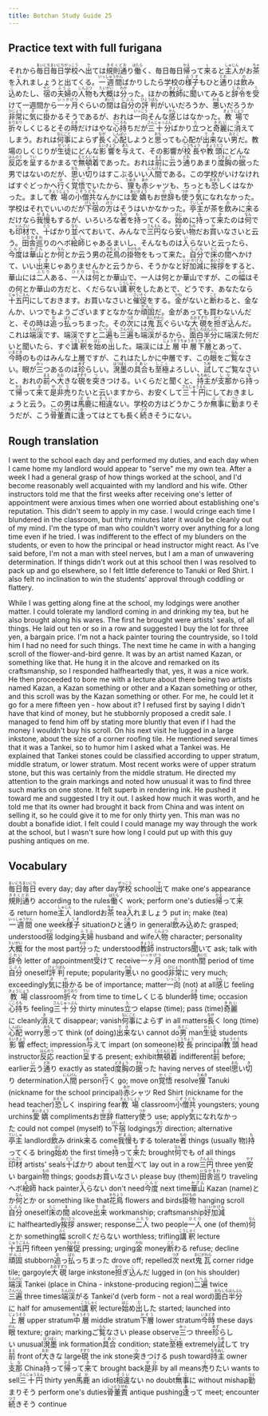 ```yaml
---
title: Botchan Study Guide 25
---
```


## Practice text with full furigana

<p>
それから<ruby><rb>毎日毎日</rb><rt>まいにちまいにち</rt></ruby><ruby><rb>学校</rb><rt>がっこう</rt></ruby>へ<ruby><rb>出</rb><rt>で</rt></ruby>ては<ruby><rb>規則通</rb><rt>きそくどお</rt></ruby>り<ruby><rb>働</rb><rt>はたら</rt></ruby>く、毎日毎日<ruby><rb>帰</rb><rt>かえ</rt></ruby>って<ruby><rb>来</rb><rt>く</rt></ruby>ると<ruby><rb>主人</rb><rt>しゅじん</rt></ruby>がお<ruby><rb>茶</rb><rt>ちゃ</rt></ruby>を<ruby><rb>入</rb><rt>い</rt></ruby>れましょうと出てくる。<ruby><rb>一週間</rb><rt>いっしゅうかん</rt></ruby>ばかりしたら学校の<ruby><rb>様子</rb><rt>ようす</rt></ruby>もひと<ruby><rb>通</rb><rt>とお</rt></ruby>りは<ruby><rb>飲</rb><rt>の</rt></ruby>み<ruby><rb>込</rb><rt>こ</rt></ruby>めたし、<ruby><rb>宿</rb><rt>やど</rt></ruby>の<ruby><rb>夫婦</rb><rt>ふうふ</rt></ruby>の<ruby><rb>人物</rb><rt>じんぶつ</rt></ruby>も<ruby><rb>大概</rb><rt>たいがい</rt></ruby>は<ruby><rb>分</rb><rt>わか</rt></ruby>った。ほかの<ruby><rb>教師</rb><rt>きょうし</rt></ruby>に<ruby><rb>聞</rb><rt>き</rt></ruby>いてみると<ruby><rb>辞令</rb><rt>じれい</rt></ruby>を<ruby><rb>受</rb><rt>う</rt></ruby>けて一週間から<ruby><rb>一ヶ月</rb><rt>いっかげつ</rt></ruby>ぐらいの<ruby><rb>間</rb><rt>あいだ</rt></ruby>は<ruby><rb>自分</rb><rt>じぶん</rt></ruby>の<ruby><rb>評判</rb><rt>ひょうばん</rt></ruby>がいいだろうか、<ruby><rb>悪</rb><rt>わる</rt></ruby>いだろうか<ruby><rb>非常</rb><rt>ひじょう</rt></ruby>に<ruby><rb>気</rb><rt>き</rt></ruby>に<ruby><rb>掛</rb><rt>か</rt></ruby>かるそうであるが、おれは<ruby><rb>一向</rb><rt>いっこう</rt></ruby>そんな<ruby><rb>感</rb><rt>かん</rt></ruby>じはなかった。<ruby><rb>教場</rb><rt>きょうじょう</rt></ruby>で<ruby><rb>折々</rb><rt>おりおり</rt></ruby>しくじるとその<ruby><rb>時</rb><rt>とき</rt></ruby>だけはやな<ruby><rb>心持</rb><rt>こころも</rt></ruby>ちだが<ruby><rb>三十分</rb><rt>さんじゅっぷん</rt></ruby>ばかり<ruby><rb>立</rb><rt>た</rt></ruby>つと<ruby><rb>奇麗</rb><rt>きれい</rt></ruby>に<ruby><rb>消</rb><rt>き</rt></ruby>えてしまう。おれは<ruby><rb>何事</rb><rt>なにごと</rt></ruby>によらず<ruby><rb>長</rb><rt>なが</rt></ruby>く<ruby><rb>心配</rb><rt>しんぱい</rt></ruby>しようと<ruby><rb>思</rb><rt>おも</rt></ruby>っても心配が<ruby><rb>出来</rb><rt>でき</rt></ruby>ない<ruby><rb>男</rb><rt>おとこ</rt></ruby>だ。教場のしくじりが<ruby><rb>生徒</rb><rt>せいと</rt></ruby>にどんな<ruby><rb>影響</rb><rt>えいきょう</rt></ruby>を<ruby><rb>与</rb><rt>あた</rt></ruby>えて、その影響が<ruby><rb>校長</rb><rt>こうちょう</rt></ruby>や<ruby><rb>教頭</rb><rt>きょうとう</rt></ruby>にどんな<ruby><rb>反応</rb><rt>はんのう</rt></ruby>を<ruby><rb>呈</rb><rt>てい</rt></ruby>するかまるで<ruby><rb>無頓着</rb><rt>むとんじゃく</rt></ruby>であった。おれは<ruby><rb>前</rb><rt>まえ</rt></ruby>に<ruby><rb>云</rb><rt>い</rt></ruby>う<ruby><rb>通</rb><rt>どお</rt></ruby>りあまり<ruby><rb>度胸</rb><rt>どきょう</rt></ruby>の<ruby><rb>据</rb><rt>すわ</rt></ruby>った男ではないのだが、<ruby><rb>思</rb><rt>おも</rt></ruby>い<ruby><rb>切</rb><rt>き</rt></ruby>りはすこぶるいい<ruby><rb>人間</rb><rt>にんげん</rt></ruby>である。この学校がいけなければすぐどっかへ<ruby><rb>行</rb><rt>ゆ</rt></ruby>く<ruby><rb>覚悟</rb><rt>かくご</rt></ruby>でいたから、<ruby><rb>狸</rb><rt>たぬき</rt></ruby>も<ruby><rb>赤</rb><rt>あか</rt></ruby>シャツも、ちっとも<ruby><rb>恐</rb><rt>おそろ</rt></ruby>しくはなかった。まして<ruby><rb>教場</rb><rt>きょうじょう</rt></ruby>の<ruby><rb>小僧共</rb><rt>こぞうども</rt></ruby>なんかには<ruby><rb>愛嬌</rb><rt>あいきょう</rt></ruby>もお<ruby><rb>世辞</rb><rt>せじ</rt></ruby>も<ruby><rb>使</rb><rt>つか</rt></ruby>う<ruby><rb>気</rb><rt>き</rt></ruby>になれなかった。学校はそれでいいのだが<ruby><rb>下宿</rb><rt>げしゅく</rt></ruby>の<ruby><rb>方</rb><rt>ほう</rt></ruby>はそうはいかなかった。<ruby><rb>亭主</rb><rt>ていしゅ</rt></ruby>が茶を<ruby><rb>飲</rb><rt>の</rt></ruby>みに<ruby><rb>来</rb><rt>く</rt></ruby>るだけなら<ruby><rb>我慢</rb><rt>がまん</rt></ruby>もするが、いろいろな<ruby><rb>者</rb><rt>もの</rt></ruby>を<ruby><rb>持</rb><rt>も</rt></ruby>ってくる。<ruby><rb>始</rb><rt>はじ</rt></ruby>めに<ruby><rb>持</rb><rt>も</rt></ruby>って<ruby><rb>来</rb><rt>き</rt></ruby>たのは<ruby><rb>何</rb><rt>なん</rt></ruby>でも<ruby><rb>印材</rb><rt>いんざい</rt></ruby>で、<ruby><rb>十</rb><rt>とう</rt></ruby>ばかり<ruby><rb>並</rb><rt>なら</rt></ruby>べておいて、みんなで<ruby><rb>三円</rb><rt>さんえん</rt></ruby>なら<ruby><rb>安</rb><rt>やす</rt></ruby>い<ruby><rb>物</rb><rt>もの</rt></ruby>だお<ruby><rb>買</rb><rt>か</rt></ruby>いなさいと云う。<ruby><rb>田舎巡</rb><rt>いなかまわ</rt></ruby>りのヘボ<ruby><rb>絵師</rb><rt>えし</rt></ruby>じゃあるまいし、そんなものは<ruby><rb>入</rb><rt>い</rt></ruby>らないと云ったら、<ruby><rb>今度</rb><rt>こんど</rt></ruby>は<ruby><rb>華山</rb><rt>かざん</rt></ruby>とか<ruby><rb>何</rb><rt>なん</rt></ruby>とか云う男の<ruby><rb>花鳥</rb><rt>かちょう</rt></ruby>の<ruby><rb>掛物</rb><rt>かけもの</rt></ruby>をもって来た。<ruby><rb>自分</rb><rt>じぶん</rt></ruby>で<ruby><rb>床</rb><rt>とこ</rt></ruby>の<ruby><rb>間</rb><rt>ま</rt></ruby>へかけて、いい<ruby><rb>出来</rb><rt>でき</rt></ruby>じゃありませんかと云うから、そうかなと<ruby><rb>好加減</rb><rt>いいかげん</rt></ruby>に<ruby><rb>挨拶</rb><rt>あいさつ</rt></ruby>をすると、華山には<ruby><rb>二人</rb><rt>ふたり</rt></ruby>ある、<ruby><rb>一人</rb><rt>ひとり</rt></ruby>は<ruby><rb>何</rb><rt>なん</rt></ruby>とか華山で、一人は何とか華山ですが、この<ruby><rb>幅</rb><rt>ふく</rt></ruby>はその何とか華山の方だと、くだらない<ruby><rb>講釈</rb><rt>こうしゃく</rt></ruby>をしたあとで、どうです、あなたなら<ruby><rb>十五円</rb><rt>じゅうごえん</rt></ruby>にしておきます。お買いなさいと<ruby><rb>催促</rb><rt>さいそく</rt></ruby>をする。<ruby><rb>金</rb><rt>かね</rt></ruby>がないと<ruby><rb>断</rb><rt>こと</rt></ruby>わると、金なんか、いつでもようございますとなかなか<ruby><rb>頑固</rb><rt>がんこ</rt></ruby>だ。金があっても買わないんだと、その時は<ruby><rb>追</rb><rt>お</rt></ruby>っ<ruby><rb>払</rb><rt>ぱら</rt></ruby>っちまった。その<ruby><rb>次</rb><rt>つぎ</rt></ruby>には<ruby><rb>鬼瓦</rb><rt>おにがわら</rt></ruby>ぐらいな<ruby><rb>大硯</rb><rt>おおすずり</rt></ruby>を<ruby><rb>担</rb><rt>かつ</rt></ruby>ぎ<ruby><rb>込</rb><rt>こ</rt></ruby>んだ。これは<ruby><rb>端渓</rb><rt>たんけい</rt></ruby>です、端渓ですと<ruby><rb>二遍</rb><rt>にへん</rt></ruby>も<ruby><rb>三遍</rb><rt>さんぺん</rt></ruby>も<ruby><rb>端渓</rb><rt>たんけい</rt></ruby>がるから、<ruby><rb>面白半分</rb><rt>おもしろはんぶん</rt></ruby>に端渓た何だいと聞いたら、すぐ<ruby><rb>講釈</rb><rt>こうしゃく</rt></ruby>を<ruby><rb>始</rb><rt>はじ</rt></ruby>め<ruby><rb>出</rb><rt>だ</rt></ruby>した。端渓には<ruby><rb>上層</rb><rt>じょうそう</rt></ruby><ruby><rb>中層</rb><rt>ちゅうそう</rt></ruby><ruby><rb>下層</rb><rt>かそう</rt></ruby>とあって、<ruby><rb>今時</rb><rt>いまどき</rt></ruby>のものはみんな上層ですが、これはたしかに中層です、この<ruby><rb>眼</rb><rt>がん</rt></ruby>をご<ruby><rb>覧</rb><rt>らん</rt></ruby>なさい。眼が<ruby><rb>三</rb><rt>みっ</rt></ruby>つあるのは<ruby><rb>珍</rb><rt>めず</rt></ruby>らしい。<ruby><rb>溌墨</rb><rt>はつぼく</rt></ruby>の<ruby><rb>具合</rb><rt>ぐあい</rt></ruby>も<ruby><rb>至極</rb><rt>しごく</rt></ruby>よろしい、<ruby><rb>試</rb><rt>ため</rt></ruby>してご覧なさいと、おれの<ruby><rb>前</rb><rt>まえ</rt></ruby>へ<ruby><rb>大</rb><rt>おお</rt></ruby>きな<ruby><rb>硯</rb><rt>すずり</rt></ruby>を<ruby><rb>突</rb><rt>つ</rt></ruby>きつける。いくらだと聞くと、<ruby><rb>持主</rb><rt>もちぬし</rt></ruby>が<ruby><rb>支那</rb><rt>しな</rt></ruby>から<ruby><rb>持</rb><rt>も</rt></ruby>って<ruby><rb>帰</rb><rt>かえ</rt></ruby>って<ruby><rb>来</rb><rt>き</rt></ruby>て<ruby><rb>是非</rb><rt>ぜひ</rt></ruby><ruby><rb>売</rb><rt>う</rt></ruby>りたいと云いますから、お安くして<ruby><rb>三十円</rb><rt>さんじゅうえん</rt></ruby>にしておきましょうと云う。この男は<ruby><rb>馬鹿</rb><rt>ばか</rt></ruby>に<ruby><rb>相違</rb><rt>そうい</rt></ruby>ない。学校の方はどうかこうか<ruby><rb>無事</rb><rt>ぶじ</rt></ruby>に<ruby><rb>勤</rb><rt>つと</rt></ruby>まりそうだが、こう<ruby><rb>骨董責</rb><rt>こっとうぜめ</rt></ruby>に<ruby><rb>逢</rb><rt>あ</rt></ruby>ってはとても長く<ruby><rb>続</rb><rt>つづ</rt></ruby>きそうにない。
</p>


## Rough translation

I went to the school each day and performed my duties, and each day when I came home my landlord would appear to "serve" me my own tea. After a week I had a general grasp of how things worked at the school, and I'd become reasonably well acquainted with my landlord and his wife. Other instructors told me that the first weeks after receiving one's letter of appointment were anxious times when one worried about establishing one's reputation. This didn't seem to apply in my case. I would cringe each time I blundered in the classroom, but thirty minutes later it would be cleanly out of my mind. I'm the type of man who couldn't worry over anything for a long time even if he tried. I was indifferent to the effect of my blunders on the students, or even to how the principal or head instructor might react. As I've said before, I'm not a man with steel nerves, but I am a man of unwavering determination. If things didn't work out at this school then I was resolved to pack up and go elsewhere, so I felt little deference to Tanuki or Red Shirt. I also felt no inclination to win the students' approval through coddling or flattery.

While I was getting along fine at the school, my lodgings were another matter. I could tolerate my landlord coming in and drinking my tea, but he also brought along his wares. The first he brought were artists' seals, of all things. He laid out ten or so in a row and suggested I buy the lot for three yen, a bargain price. I'm not a hack painter touring the countryside, so I told him I had no need for such things. The next time he came in with a hanging scroll of the flower-and-bird genre. It was by an artist named Kazan, or something like that. He hung it in the alcove and remarked on its craftsmanship, so I responded halfheartedly that, yes, it was a nice work. He then proceeded to bore me with a lecture about there being two artists named Kazan, a Kazan something or other and a Kazan something or other, and this scroll was by the Kazan something or other. For me, he could let it go for a mere fifteen yen - how about it? I refused first by saying I didn't have that kind of money, but he stubbornly proposed a credit sale. I managed to fend him off by stating more bluntly that even if I had the money I wouldn't buy his scroll. On his next visit he lugged in a large inkstone, about the size of a corner roofing tile. He mentioned several times that it was a Tankei, so to humor him I asked what a Tankei was. He explained that Tankei stones could be classified according to upper stratum, middle stratum, or lower stratum. Most recent works were of upper stratum stone, but this was certainly from the middle stratum. He directed my attention to the grain markings and noted how unusual it was to find three such marks on one stone. It felt superb in rendering ink. He pushed it toward me and suggested I try it out. I asked how much it was worth, and he told me that its owner had brought it back from China and was intent on selling it, so he could give it to me for only thirty yen. This man was no doubt a bonafide idiot. I felt could I could manage my way through the work at the school, but I wasn't sure how long I could put up with this guy pushing antiques on me. 


## Vocabulary

<p>
<span className="vocabstudy"><ruby><rb>毎日毎日</rb><rt>まいにちまいにち</rt></ruby>&nbsp;every day; day after day</span><span className="vocabstudy"><ruby><rb>学校</rb><rt>がっこう</rt></ruby>&nbsp;school</span><span className="vocabstudy"><ruby><rb>出</rb><rt>で</rt></ruby>て&nbsp;make one's appearance</span><span className="vocabstudy"><ruby><rb>規則通</rb><rt>きそくどお</rt></ruby>り&nbsp;according to the rules</span><span className="vocabstudy"><ruby><rb>働</rb><rt>はたら</rt></ruby>く&nbsp;work; perform one's duties</span><span className="vocabstudy"><ruby><rb>帰</rb><rt>かえ</rt></ruby>って<ruby><rb>来</rb><rt>く</rt></ruby>る&nbsp;return home</span><span className="vocabstudy"><ruby><rb>主人</rb><rt>しゅじん</rt></ruby>&nbsp;landlord</span><span className="vocabstudy">お<ruby><rb>茶</rb><rt>ちゃ</rt></ruby>&nbsp;tea</span><span className="vocabstudy"><ruby><rb>入</rb><rt>い</rt></ruby>れましょう&nbsp;put in; make (tea)</span><span className="vocabstudy"><ruby><rb>一週間</rb><rt>いっしゅうかん</rt></ruby>&nbsp;one week</span><span className="vocabstudy"><ruby><rb>様子</rb><rt>ようす</rt></ruby>&nbsp;situation</span><span className="vocabstudy">ひと<ruby><rb>通</rb><rt>とお</rt></ruby>り&nbsp;in general</span><span className="vocabstudy"><ruby><rb>飲</rb><rt>の</rt></ruby>み<ruby><rb>込</rb><rt>こ</rt></ruby>めた&nbsp;grasped; understood</span><span className="vocabstudy"><ruby><rb>宿</rb><rt>やど</rt></ruby>&nbsp;lodging</span><span className="vocabstudy"><ruby><rb>夫婦</rb><rt>ふうふ</rt></ruby>&nbsp;husband and wife</span><span className="vocabstudy"><ruby><rb>人物</rb><rt>じんぶつ</rt></ruby>&nbsp;character; personality</span><span className="vocabstudy"><ruby><rb>大概</rb><rt>たいがい</rt></ruby>&nbsp;for the most part</span><span className="vocabstudy"><ruby><rb>分</rb><rt>わか</rt></ruby>った&nbsp;understood</span><span className="vocabstudy"><ruby><rb>教師</rb><rt>きょうし</rt></ruby>&nbsp;instructors</span><span className="vocabstudy"><ruby><rb>聞</rb><rt>き</rt></ruby>いて&nbsp;ask; talk with</span><span className="vocabstudy"><ruby><rb>辞令</rb><rt>じれい</rt></ruby>&nbsp;letter of appointment</span><span className="vocabstudy"><ruby><rb>受</rb><rt>う</rt></ruby>けて&nbsp;receive</span><span className="vocabstudy"><ruby><rb>一ヶ月</rb><rt>いっかげつ</rt></ruby>&nbsp;one month</span><span className="vocabstudy"><ruby><rb>間</rb><rt>あいだ</rt></ruby>&nbsp;period of time</span><span className="vocabstudy"><ruby><rb>自分</rb><rt>じぶん</rt></ruby>&nbsp;oneself</span><span className="vocabstudy"><ruby><rb>評判</rb><rt>ひょうばん</rt></ruby>&nbsp;repute; popularity</span><span className="vocabstudy"><ruby><rb>悪</rb><rt>わる</rt></ruby>い&nbsp;no good</span><span className="vocabstudy"><ruby><rb>非常</rb><rt>ひじょう</rt></ruby>に&nbsp;very much; exceedingly</span><span className="vocabstudy"><ruby><rb>気</rb><rt>き</rt></ruby>に<ruby><rb>掛</rb><rt>か</rt></ruby>かる&nbsp;be of importance; matter</span><span className="vocabstudy"><ruby><rb>一向</rb><rt>いっこう</rt></ruby>&nbsp;(not) at all</span><span className="vocabstudy"><ruby><rb>感</rb><rt>かん</rt></ruby>じ&nbsp;feeling</span><span className="vocabstudy"><ruby><rb>教場</rb><rt>きょうじょう</rt></ruby>&nbsp;classroom</span><span className="vocabstudy"><ruby><rb>折々</rb><rt>おりおり</rt></ruby>&nbsp;from time to time</span><span className="vocabstudy">しくじる&nbsp;blunder</span><span className="vocabstudy"><ruby><rb>時</rb><rt>とき</rt></ruby>&nbsp;time; occasion</span><span className="vocabstudy"><ruby><rb>心持</rb><rt>こころも</rt></ruby>ち&nbsp;feeling</span><span className="vocabstudy"><ruby><rb>三十分</rb><rt>さんじゅっぷん</rt></ruby>&nbsp;thirty minutes</span><span className="vocabstudy"><ruby><rb>立</rb><rt>た</rt></ruby>つ&nbsp;elapse (time); pass (time)</span><span className="vocabstudy"><ruby><rb>奇麗</rb><rt>きれい</rt></ruby>に&nbsp;cleanly</span><span className="vocabstudy"><ruby><rb>消</rb><rt>き</rt></ruby>えて&nbsp;disappear; vanish</span><span className="vocabstudy"><ruby><rb>何事</rb><rt>なにごと</rt></ruby>によらず&nbsp;in all matters</span><span className="vocabstudy"><ruby><rb>長</rb><rt>なが</rt></ruby>く&nbsp;long (time)</span><span className="vocabstudy"><ruby><rb>心配</rb><rt>しんぱい</rt></ruby>&nbsp;worry</span><span className="vocabstudy"><ruby><rb>思</rb><rt>おも</rt></ruby>って&nbsp;think (of doing)</span><span className="vocabstudy"><ruby><rb>出来</rb><rt>でき</rt></ruby>ない&nbsp;cannot do</span><span className="vocabstudy"><ruby><rb>男</rb><rt>おとこ</rt></ruby>&nbsp;man</span><span className="vocabstudy"><ruby><rb>生徒</rb><rt>せいと</rt></ruby>&nbsp;students</span><span className="vocabstudy"><ruby><rb>影響</rb><rt>えいきょう</rt></ruby>&nbsp;effect; impression</span><span className="vocabstudy"><ruby><rb>与</rb><rt>あた</rt></ruby>えて&nbsp;impart (on someone)</span><span className="vocabstudy"><ruby><rb>校長</rb><rt>こうちょう</rt></ruby>&nbsp;principal</span><span className="vocabstudy"><ruby><rb>教頭</rb><rt>きょうとう</rt></ruby>&nbsp;head instructor</span><span className="vocabstudy"><ruby><rb>反応</rb><rt>はんのう</rt></ruby>&nbsp;reaction</span><span className="vocabstudy"><ruby><rb>呈</rb><rt>てい</rt></ruby>する&nbsp;present; exhibit</span><span className="vocabstudy"><ruby><rb>無頓着</rb><rt>むとんじゃく</rt></ruby>&nbsp;indifferent</span><span className="vocabstudy"><ruby><rb>前</rb><rt>まえ</rt></ruby>&nbsp;before; earlier</span><span className="vocabstudy"><ruby><rb>云</rb><rt>い</rt></ruby>う<ruby><rb>通</rb><rt>どお</rt></ruby>り&nbsp;exactly as stated</span><span className="vocabstudy"><ruby><rb>度胸</rb><rt>どきょう</rt></ruby>の<ruby><rb>据</rb><rt>すわ</rt></ruby>った&nbsp;having nerves of steel</span><span className="vocabstudy"><ruby><rb>思</rb><rt>おも</rt></ruby>い<ruby><rb>切</rb><rt>き</rt></ruby>り&nbsp;determination</span><span className="vocabstudy"><ruby><rb>人間</rb><rt>にんげん</rt></ruby>&nbsp;person</span><span className="vocabstudy"><ruby><rb>行</rb><rt>ゆ</rt></ruby>く&nbsp;go; move on</span><span className="vocabstudy"><ruby><rb>覚悟</rb><rt>かくご</rt></ruby>&nbsp;resolve</span><span className="vocabstudy"><ruby><rb>狸</rb><rt>たぬき</rt></ruby>&nbsp;Tanuki (nickname for the school principal)</span><span className="vocabstudy"><ruby><rb>赤</rb><rt>あか</rt></ruby>シャツ&nbsp;Red Shirt (nickname for the head teacher)</span><span className="vocabstudy"><ruby><rb>恐</rb><rt>おそろ</rt></ruby>しく&nbsp;inspiring fear</span><span className="vocabstudy"><ruby><rb>教場</rb><rt>きょうじょう</rt></ruby>&nbsp;classroom</span><span className="vocabstudy"><ruby><rb>小僧共</rb><rt>こぞうども</rt></ruby>&nbsp;youngsters; young urchins</span><span className="vocabstudy"><ruby><rb>愛嬌</rb><rt>あいきょう</rt></ruby>&nbsp;compliments</span><span className="vocabstudy">お<ruby><rb>世辞</rb><rt>せじ</rt></ruby>&nbsp;flattery</span><span className="vocabstudy"><ruby><rb>使</rb><rt>つか</rt></ruby>う&nbsp;use; apply</span><span className="vocabstudy"><ruby><rb>気</rb><rt>き</rt></ruby>になれなかった&nbsp;could not compel (myself) to</span><span className="vocabstudy"><ruby><rb>下宿</rb><rt>げしゅく</rt></ruby>&nbsp;lodgings</span><span className="vocabstudy"><ruby><rb>方</rb><rt>ほう</rt></ruby>&nbsp;direction; alternative</span><span className="vocabstudy"><ruby><rb>亭主</rb><rt>ていしゅ</rt></ruby>&nbsp;landlord</span><span className="vocabstudy"><ruby><rb>飲</rb><rt>の</rt></ruby>み&nbsp;drink</span><span className="vocabstudy"><ruby><rb>来</rb><rt>く</rt></ruby>る&nbsp;come</span><span className="vocabstudy"><ruby><rb>我慢</rb><rt>がまん</rt></ruby>もする&nbsp;tolerate</span><span className="vocabstudy"><ruby><rb>者</rb><rt>もの</rt></ruby>&nbsp;things (usually 物)</span><span className="vocabstudy"><ruby><rb>持</rb><rt>も</rt></ruby>ってくる&nbsp;bring</span><span className="vocabstudy"><ruby><rb>始</rb><rt>はじ</rt></ruby>め&nbsp;the first time</span><span className="vocabstudy"><ruby><rb>持</rb><rt>も</rt></ruby>って<ruby><rb>来</rb><rt>き</rt></ruby>た&nbsp;brought</span><span className="vocabstudy"><ruby><rb>何</rb><rt>なん</rt></ruby>でも&nbsp;of all things</span><span className="vocabstudy"><ruby><rb>印材</rb><rt>いんざい</rt></ruby>&nbsp;artists' seals</span><span className="vocabstudy"><ruby><rb>十</rb><rt>とう</rt></ruby>ばかり&nbsp;about ten</span><span className="vocabstudy"><ruby><rb>並</rb><rt>なら</rt></ruby>べて&nbsp;lay out in a row</span><span className="vocabstudy"><ruby><rb>三円</rb><rt>さんえん</rt></ruby>&nbsp;three yen</span><span className="vocabstudy"><ruby><rb>安</rb><rt>やす</rt></ruby>い&nbsp;bargain</span><span className="vocabstudy"><ruby><rb>物</rb><rt>もの</rt></ruby>&nbsp;things; goods</span><span className="vocabstudy">お<ruby><rb>買</rb><rt>か</rt></ruby>いなさい&nbsp;please buy (them)</span><span className="vocabstudy"><ruby><rb>田舎巡</rb><rt>いなかまわ</rt></ruby>り&nbsp;traveling</span><span className="vocabstudy">ヘボ<ruby><rb>絵師</rb><rt>えし</rt></ruby>&nbsp;hack painter</span><span className="vocabstudy"><ruby><rb>入</rb><rt>い</rt></ruby>らない&nbsp;don't need</span><span className="vocabstudy"><ruby><rb>今度</rb><rt>こんど</rt></ruby>&nbsp;next time</span><span className="vocabstudy"><ruby><rb>華山</rb><rt>かざん</rt></ruby>&nbsp;Kazan (name)</span><span className="vocabstudy">とか<ruby><rb>何</rb><rt>なん</rt></ruby>とか&nbsp;or something like that</span><span className="vocabstudy"><ruby><rb>花鳥</rb><rt>かちょう</rt></ruby>&nbsp;flowers and birds</span><span className="vocabstudy"><ruby><rb>掛物</rb><rt>かけもの</rt></ruby>&nbsp;hanging scroll</span><span className="vocabstudy"><ruby><rb>自分</rb><rt>じぶん</rt></ruby>&nbsp;oneself</span><span className="vocabstudy"><ruby><rb>床</rb><rt>とこ</rt></ruby>の<ruby><rb>間</rb><rt>ま</rt></ruby>&nbsp;alcove</span><span className="vocabstudy"><ruby><rb>出来</rb><rt>でき</rt></ruby>&nbsp;workmanship; craftsmanship</span><span className="vocabstudy"><ruby><rb>好加減</rb><rt>いいかげん</rt></ruby>に&nbsp;halfheartedly</span><span className="vocabstudy"><ruby><rb>挨拶</rb><rt>あいさつ</rt></ruby>&nbsp;answer; response</span><span className="vocabstudy"><ruby><rb>二人</rb><rt>ふたり</rt></ruby>&nbsp;two people</span><span className="vocabstudy"><ruby><rb>一人</rb><rt>ひとり</rt></ruby>&nbsp;one (of them)</span><span className="vocabstudy"><ruby><rb>何</rb><rt>なん</rt></ruby>とか&nbsp;something</span><span className="vocabstudy"><ruby><rb>幅</rb><rt>ふく</rt></ruby>&nbsp;scroll</span><span className="vocabstudy">くだらない&nbsp;worthless; trifling</span><span className="vocabstudy"><ruby><rb>講釈</rb><rt>こうしゃく</rt></ruby>&nbsp;lecture</span><span className="vocabstudy"><ruby><rb>十五円</rb><rt>じゅうごえん</rt></ruby>&nbsp;fifteen yen</span><span className="vocabstudy"><ruby><rb>催促</rb><rt>さいそく</rt></ruby>&nbsp;pressing; urging</span><span className="vocabstudy"><ruby><rb>金</rb><rt>かね</rt></ruby>&nbsp;money</span><span className="vocabstudy"><ruby><rb>断</rb><rt>こと</rt></ruby>わる&nbsp;refuse; decline</span><span className="vocabstudy"><ruby><rb>頑固</rb><rt>がんこ</rt></ruby>&nbsp;stubborn</span><span className="vocabstudy"><ruby><rb>追</rb><rt>お</rt></ruby>っ<ruby><rb>払</rb><rt>ぱら</rt></ruby>っちまった&nbsp;drove off; repelled</span><span className="vocabstudy"><ruby><rb>次</rb><rt>つぎ</rt></ruby>&nbsp;next</span><span className="vocabstudy"><ruby><rb>鬼瓦</rb><rt>おにがわら</rt></ruby>&nbsp;corner ridge tile; gargoyle</span><span className="vocabstudy"><ruby><rb>大硯</rb><rt>おおすずり</rt></ruby>&nbsp;large inkstone</span><span className="vocabstudy"><ruby><rb>担</rb><rt>かつ</rt></ruby>ぎ<ruby><rb>込</rb><rt>こ</rt></ruby>んだ&nbsp;lugged in (on his shoulder)</span><span className="vocabstudy"><ruby><rb>端渓</rb><rt>たんけい</rt></ruby>&nbsp;Tankei (place in China - inkstone-producing region)</span><span className="vocabstudy"><ruby><rb>二遍</rb><rt>にへん</rt></ruby>&nbsp;twice</span><span className="vocabstudy"><ruby><rb>三遍</rb><rt>さんぺん</rt></ruby>&nbsp;three times</span><span className="vocabstudy"><ruby><rb>端渓</rb><rt>たんけい</rt></ruby>がる&nbsp;Tankei'd (verb form - not a real word)</span><span className="vocabstudy"><ruby><rb>面白半分</rb><rt>おもしろはんぶん</rt></ruby>に&nbsp;half for amusement</span><span className="vocabstudy"><ruby><rb>講釈</rb><rt>こうしゃく</rt></ruby>&nbsp;lecture</span><span className="vocabstudy"><ruby><rb>始</rb><rt>はじ</rt></ruby>め<ruby><rb>出</rb><rt>だ</rt></ruby>した&nbsp;started; launched into</span><span className="vocabstudy"><ruby><rb>上層</rb><rt>じょうそう</rt></ruby>&nbsp;upper stratum</span><span className="vocabstudy"><ruby><rb>中層</rb><rt>ちゅうそう</rt></ruby>&nbsp;middle stratum</span><span className="vocabstudy"><ruby><rb>下層</rb><rt>かそう</rt></ruby>&nbsp;lower stratum</span><span className="vocabstudy"><ruby><rb>今時</rb><rt>いまどき</rt></ruby>&nbsp;these days</span><span className="vocabstudy"><ruby><rb>眼</rb><rt>がん</rt></ruby>&nbsp;texture; grain; marking</span><span className="vocabstudy">ご<ruby><rb>覧</rb><rt>らん</rt></ruby>なさい&nbsp;please observe</span><span className="vocabstudy"><ruby><rb>三</rb><rt>みっ</rt></ruby>つ&nbsp;three</span><span className="vocabstudy"><ruby><rb>珍</rb><rt>めず</rt></ruby>らしい&nbsp;unusual</span><span className="vocabstudy"><ruby><rb>溌墨</rb><rt>はつぼく</rt></ruby>&nbsp;ink formation</span><span className="vocabstudy"><ruby><rb>具合</rb><rt>ぐあい</rt></ruby>&nbsp;condition; state</span><span className="vocabstudy"><ruby><rb>至極</rb><rt>しごく</rt></ruby>&nbsp;extremely</span><span className="vocabstudy"><ruby><rb>試</rb><rt>ため</rt></ruby>して&nbsp;try</span><span className="vocabstudy"><ruby><rb>前</rb><rt>まえ</rt></ruby>&nbsp;front of</span><span className="vocabstudy"><ruby><rb>大</rb><rt>おお</rt></ruby>きな&nbsp;large</span><span className="vocabstudy"><ruby><rb>硯</rb><rt>すずり</rt></ruby>&nbsp;the ink stone</span><span className="vocabstudy"><ruby><rb>突</rb><rt>つ</rt></ruby>きつける&nbsp;push toward</span><span className="vocabstudy"><ruby><rb>持主</rb><rt>もちぬし</rt></ruby>&nbsp;owner</span><span className="vocabstudy"><ruby><rb>支那</rb><rt>しな</rt></ruby>&nbsp;China</span><span className="vocabstudy"><ruby><rb>持</rb><rt>も</rt></ruby>って<ruby><rb>帰</rb><rt>かえ</rt></ruby>って<ruby><rb>来</rb><rt>き</rt></ruby>て&nbsp;brought back</span><span className="vocabstudy"><ruby><rb>是非</rb><rt>ぜひ</rt></ruby>&nbsp;by all means</span><span className="vocabstudy"><ruby><rb>売</rb><rt>う</rt></ruby>りたい&nbsp;wants to sell</span><span className="vocabstudy"><ruby><rb>三十円</rb><rt>さんじゅうえん</rt></ruby>&nbsp;thirty yen</span><span className="vocabstudy"><ruby><rb>馬鹿</rb><rt>ばか</rt></ruby>&nbsp;an idiot</span><span className="vocabstudy"><ruby><rb>相違</rb><rt>そうい</rt></ruby>ない&nbsp;no doubt</span><span className="vocabstudy"><ruby><rb>無事</rb><rt>ぶじ</rt></ruby>に&nbsp;without mishap</span><span className="vocabstudy"><ruby><rb>勤</rb><rt>つと</rt></ruby>まりそう&nbsp;perform one's duties</span><span className="vocabstudy"><ruby><rb>骨董責</rb><rt>こっとうぜめ</rt></ruby>&nbsp;antique pushing</span><span className="vocabstudy"><ruby><rb>逢</rb><rt>あ</rt></ruby>って&nbsp;meet; encounter</span><span className="vocabstudy"><ruby><rb>続</rb><rt>つづ</rt></ruby>きそう&nbsp;continue</span>
</p>
